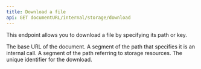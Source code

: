 ```yaml
---
title: Download a file
api: GET documentURL/internal/storage/download
---
```


This endpoint allows you to download a file by specifying its path or key.


<ParamField path="documentURL" type="string">
  The base URL of the document.
</ParamField>
<ParamField path="internal" type="string">
  A segment of the path that specifies it is an internal call.
</ParamField>
<ParamField path="storage" type="string">
  A segment of the path referring to storage resources.
</ParamField>
<ParamField path="download" type="string">
  The unique identifier for the download.
</ParamField>